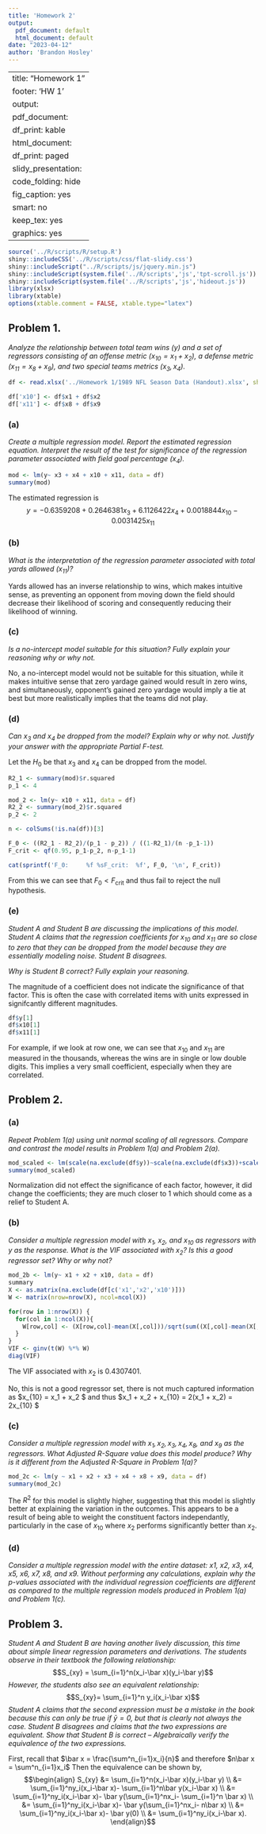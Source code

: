 ```yaml
---
title: 'Homework 2'
output:
  pdf_document: default
  html_document: default
date: "2023-04-12"
author: 'Brandon Hosley'
---
```

---
title: "Homework 1"
footer: 'HW 1'
output:
  pdf_document:
    df_print: kable
  html_document:
    df_print: paged
  slidy_presentation:
    code_folding: hide
    fig_caption: yes
    smart: no
keep_tex: yes
graphics: yes
---

```r
source('../R/scripts/R/setup.R')
shiny::includeCSS('../R/scripts/css/flat-slidy.css')
shiny::includeScript("../R/scripts/js/jquery.min.js")
shiny::includeScript(system.file('../R/scripts','js','tpt-scroll.js'))
shiny::includeScript(system.file('../R/scripts','js','hideout.js'))
library(xlsx)
library(xtable)
options(xtable.comment = FALSE, xtable.type="latex")
```

## Problem 1.

*Analyze the relationship between total team wins ($y$) and a set of regressors consisting of an offense metric ($x_{10} = x_1 + x_2$), a defense metric ($x_{11} = x_8 + x_9$), and two special teams metrics ($x_3, x_4$).*

```r
df <- read.xlsx('../Homework 1/1989 NFL Season Data (Handout).xlsx', sheetIndex = 1)

df['x10'] <- df$x1 + df$x2
df['x11'] <- df$x8 + df$x9
```

### (a)

*Create a multiple regression model. Report the estimated regression equation. Interpret the result of the test for significance of the regression parameter associated with field goal percentage ($x_4$).*

```r
mod <- lm(y~ x3 + x4 + x10 + x11, data = df)
summary(mod)
```

The estimated regression is
$$ y = -0.6359208 + 0.2646381 x_{3} + 6.1126422 x_{4} + 0.0018844 x_{10} - 0.0031425 x_{11} $$

### (b)

*What is the interpretation of the regression parameter associated with total yards allowed ($x_{11}$)?*

Yards allowed has an inverse relationship to wins, which makes intuitive sense, as preventing an opponent from moving down the field should decrease their likelihood of scoring and consequently reducing their likelihood of winning.

### (c)

*Is a no-intercept model suitable for this situation? Fully explain your reasoning why or why not.*

No, a no-intercept model would not be suitable for this situation, while it makes intuitive sense that zero yardage gained would result in zero wins, and simultaneously, opponent's gained zero yardage would imply a tie at best but more realistically implies that the teams did not play.

### (d)

*Can $x_3$ and $x_4$ be dropped from the model? Explain why or why not. Justify your answer with the appropriate Partial F-test.*

Let the $H_0$ be that $x_3$ and $x_4$ can be dropped from the model.

```r
R2_1 <- summary(mod)$r.squared
p_1 <- 4

mod_2 <- lm(y~ x10 + x11, data = df)
R2_2 <- summary(mod_2)$r.squared
p_2 <- 2

n <- colSums(!is.na(df))[3]

F_0 <- ((R2_1 - R2_2)/(p_1 - p_2)) / ((1-R2_1)/(n -p_1-1))
F_crit <- qf(0.95, p_1-p_2, n-p_1-1)

cat(sprintf('F_0:     %f %sF_crit:  %f', F_0, '\n', F_crit))
```

From this we can see that $F_0 < F_\text{crit}$ and thus fail to reject the null hypothesis.

### (e)

*Student A and Student B are discussing the implications of this model. Student A claims that the regression coefficients for $x_{10}$ and $x_{11}$ are so close to zero that they can be dropped from the model because they are essentially modeling noise. Student B disagrees.*

*Why is Student B correct? Fully explain your reasoning.*

The magnitude of a coefficient does not indicate the significance of that factor. This is often the case with correlated items with units expressed in signifcantly different magnitudes.

```r
df$y[1]
df$x10[1]
df$x11[1]
```

For example, if we look at row one, we can see that $x_{10}$ and $x_{11}$ are measured in the thousands, whereas the wins are in single or low double digits. This implies a very small coefficient, especially when they are correlated.

## Problem 2.

### (a)

*Repeat Problem 1(a) using unit normal scaling of all regressors. Compare and contrast the model results in Problem 1(a) and Problem 2(a).*

```r
mod_scaled <- lm(scale(na.exclude(df$y))~scale(na.exclude(df$x3))+scale(na.exclude(df$x4))+scale(na.exclude(df$x10))+scale(na.exclude(df$x11)))
summary(mod_scaled)
```

Normalization did not effect the significance of each factor, however, it did change the coefficients; they are much closer to 1 which should come as a relief to Student A.

### (b)

*Consider a multiple regression model with $x_1$, $x_2$, and $x_{10}$ as regressors with $y$ as the response. What is the VIF associated with $x_2$? Is this a good regressor set? Why or why not?*

```r
mod_2b <- lm(y~ x1 + x2 + x10, data = df)
summary
X <- as.matrix(na.exclude(df[c('x1','x2','x10')]))
W <- matrix(nrow=nrow(X), ncol=ncol(X))

for(row in 1:nrow(X)) {
  for(col in 1:ncol(X)){
    W[row,col] <- (X[row,col]-mean(X[,col]))/sqrt(sum((X[,col]-mean(X[,col]))**2))
  }
}
VIF <- ginv(t(W) %*% W)
diag(VIF)
```

The VIF associated with $x_2$ is 0.4307401.

No, this is not a good regressor set, there is not much captured information as 
$x_{10} = x_1 + x_2 $ and thus
$x_1 + x_2 + x_{10} = 2(x_1 + x_2) = 2x_{10} $

### (c)

*Consider a multiple regression model with $x_1, x_2, x_3, x_4, x_8,$ and $x_9$ as the regressors. What Adjusted R-Square value does this model produce? Why is it different from the Adjusted R-Square in Problem 1(a)?*

```r
mod_2c <- lm(y ~ x1 + x2 + x3 + x4 + x8 + x9, data = df)
summary(mod_2c)
```
The $R^2$ for this model is slightly higher, suggesting that this model is slightly better at explaining the variation in the outcomes. This appears to be a result of being able to weight the constituent factors independantly, particularly in the case of $x_{10}$ where $x_2$ performs significantly better than $x_2$.

### (d)

*Consider a multiple regression model with the entire dataset: x1, x2, x3, x4, x5, x6, x7, x8, and x9. Without performing any calculations, explain why the p-values associated with the individual regression coefficients are different as compared to the multiple regression models produced in Problem 1(a) and Problem 1(c).*



## Problem 3.

*Student A and Student B are having another lively discussion, this time about simple linear regression parameters and derivations. The students observe in their textbook the following relationship:*
$$S_{xy} = \sum_{i=1}^n(x_i-\bar x)(y_i-\bar y)$$
*However, the students also see an equivalent relationship:*
$$S_{xy}= \sum_{i=1}^n y_i(x_i-\bar x)$$
*Student A claims that the second expression must be a mistake in the book because this can only be true if $\bar y = 0$, but that is clearly not always the case. Student B disagrees and claims that the two expressions are equivalent. Show that Student B is correct – Algebraically verify the equivalence of the two expressions.*

First, recall that $\bar x = \frac{\sum^n_{i=1}x_i}{n}$ and therefore $n\bar x = \sum^n_{i=1}x_i$
Then the equivalence can be shown by,
$$\begin{align}
S_{xy} &= \sum_{i=1}^n(x_i-\bar x)(y_i-\bar y) \\
&= \sum_{i=1}^ny_i(x_i-\bar x)- \sum_{i=1}^n\bar y(x_i-\bar x) \\
&= \sum_{i=1}^ny_i(x_i-\bar x)- \bar y(\sum_{i=1}^nx_i- \sum_{i=1}^n \bar x) \\
&= \sum_{i=1}^ny_i(x_i-\bar x)- \bar y(\sum_{i=1}^nx_i- n\bar x) \\
&= \sum_{i=1}^ny_i(x_i-\bar x)- \bar y(0) \\
&= \sum_{i=1}^ny_i(x_i-\bar x).
\end{align}$$


